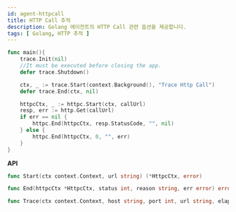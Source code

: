 ```yaml
---
id: agent-httpcall
title: HTTP Call 추적
description: Golang 에이전트의 HTTP Call 관련 옵션을 제공합니다.
tags: [ Golang, HTTP 추적 ]
---
```


```go title='GO'
func main(){
    trace.Init(nil)
    //It must be executed before closing the app.
    defer trace.Shutdown()

    ctx, _ := trace.Start(context.Background(), "Trace Http Call")
    defer trace.End(ctx, nil)

	httpcCtx, _ := httpc.Start(ctx, callUrl)
    resp, err := http.Get(callUrl)
    if err == nil {
    	httpc.End(httpcCtx, resp.StatusCode, "", nil)
    } else {
    	httpc.End(httpcCtx, 0, "", err)
    }
}
```

**API**

```go title='GO'
func Start(ctx context.Context, url string) (*HttpcCtx, error)

func End(httpcCtx *HttpcCtx, status int, reason string, err error) error

func Trace(ctx context.Context, host string, port int, url string, elapsed int, status int, reason string, err error) error
```